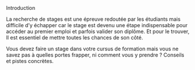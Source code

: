


<CustomTitle tag="h1"  size="24px">
  Introduction
</CustomTitle>

La recherche de stages est une épreuve redoutée par les étudiants mais difficile d’y échapper car le stage est devenu une étape indispensable pour accéder au premier emploi et parfois valider son diplôme. Et pour le trouver, Il est essentiel de mettre toutes les chances de son côté.

Vous devez faire un stage dans votre cursus de formation mais vous ne savez pas à quelles portes frapper, ni comment vous y prendre ? Conseils et pistes concrètes.